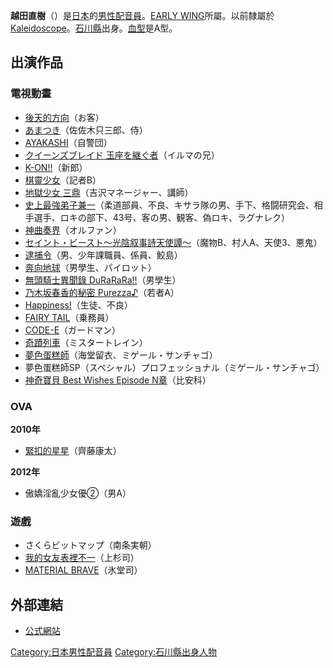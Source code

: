 {{BLP unsourced|time=2020-12-12T08:09:40+00:00}}
{{藝人
|姓名 = 越田直樹
|類型 = 配音員
|圖片 = 
|圖片尺寸 = 
|圖片簡介 = 
|原名 = 
|外文名 = 
|外文 = 
|羅馬拼音 = Koshida naoki
|英文名 = 
|暱稱 = 
|其他藝名 = 
|國籍 = {{JPN}}
|民族 = 
|出生日期 = {{Birth_date_and_age|1983|9|3}}
|出生地點 = {{JPN}}[[石川縣|石川縣]]
|逝世日期 = 
|逝世地點 = 
|職業 = [[聲優|聲優]]
|語言 = 日語
|出身地 = 
|出道作 = 
|出道日期 = 
|代表作 = 
|活躍年代 = 
|唱片公司 = 
|經紀公司 = [[EARLY_WING|EARLY WING]]
|網站 = 
}}
{{Japanese|japanese=越田 直樹|kana=こしだ なおき|romaji=Koshida naoki}}

'''越田直樹'''（{{bd|1983年|9月3日}}）是[[日本|日本]]的[[男性|男性]][[配音員|配音員]]。[[EARLY_WING|EARLY WING]]所屬。以前隸屬於[[Kaleidoscope|Kaleidoscope]]。[[石川縣|石川縣]]出身。[[血型|血型]]是A型。

== 出演作品 ==
=== 電視動畫 ===
* [[後天的方向|後天的方向]]（お客）
* [[あまつき|あまつき]]（佐佐木只三郎、侍）
* [[AYAKASHI|AYAKASHI]]（自警団）
* [[クイーンズブレイド_(アニメ)|クイーンズブレイド 玉座を継ぐ者]]（イルマの兄）
* [[K-ON!|K-ON!!]]（新郎）
* [[棋靈少女|棋靈少女]]（記者B）
* [[地獄少女|地獄少女 三鼎]]（吉沢マネージャー、講師）
* [[史上最強弟子兼一|史上最強弟子兼一]]（柔道部員、不良、キサラ隊の男、手下、格闘研究会、相手選手、ロキの部下、43号、客の男、観客、偽ロキ、ラグナレク）
* [[神曲奏界|神曲奏界]]（オルファン）
* [[セイント・ビースト|セイント・ビースト〜光陰叙事詩天使譚〜]]（魔物B、村人A、天使3、悪鬼）
* [[逮捕令|逮捕令]]（男、少年課職員、係員、鮫島）
* [[奔向地球|奔向地球]]（男學生、パイロット）
* [[無頭騎士異聞錄_DuRaRaRa!!|無頭騎士異聞錄 DuRaRaRa!!]]（男學生）
* [[乃木坂春香的秘密|乃木坂春香的秘密 Purezza♪]]（若者A）
* [[Happiness!|Happiness!]]（生徒、不良）
* [[FAIRY_TAIL|FAIRY TAIL]]（乗務員）
* [[CODE-E|CODE-E]]（ガードマン）
* [[奇蹟列車|奇蹟列車]]（ミスタートレイン）
* [[夢色蛋糕師|夢色蛋糕師]]（海堂留衣、ミゲール・サンチャゴ）
* 夢色蛋糕師SP（スペシャル）プロフェッショナル（ミゲール・サンチャゴ）
* [[神奇寶貝動畫角色列表|神奇寶貝 Best Wishes Episode N章]]（比安科）

=== OVA ===
'''2010年'''
* [[緊扣的星星|緊扣的星星]]（齊藤康太）
'''2012年'''
* 傲嬌淫亂少女優②（男A）

=== 遊戲 ===
*さくらビットマップ（南条実朝）
*[[我的女友表裡不一|我的女友表裡不一]]（上杉司）
*[[MATERIAL_BRAVE|MATERIAL BRAVE]]（氷堂司）

== 外部連結 ==
* [https://web.archive.org/web/20101103231501/http://earlywing.com/actors/koshida_naoki.html 公式網站]

{{DEFAULTSORT:Koshida naoki}}
[[Category:日本男性配音員|Category:日本男性配音員]]
[[Category:石川縣出身人物|Category:石川縣出身人物]]